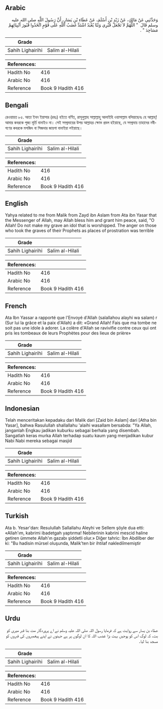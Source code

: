 ## Arabic


<div dir="rtl" lang="ar" style={{fontSize:'larger',backgroundColor:'#f8f9fa',padding:20}}>
وَحَدَّثَنِي عَنْ مَالِكٍ، عَنْ زَيْدِ بْنِ أَسْلَمَ، عَنْ عَطَاءِ بْنِ يَسَارٍ، أَنَّ رَسُولَ اللَّهِ صلى الله عليه وسلم قَالَ ‏ "‏ اللَّهُمَّ لاَ تَجْعَلْ قَبْرِي وَثَنًا يُعْبَدُ اشْتَدَّ غَضَبُ اللَّهِ عَلَى قَوْمٍ اتَّخَذُوا قُبُورَ أَنْبِيَائِهِمْ مَسَاجِدَ ‏"‏ ‏.‏
</div>
<div style={{backgroundColor:'#f8f9fa',padding:20, marginBottom: 10}}><table> <thead> <tr> <th>Grade</th> <th></th> </tr> </thead> <tbody> <tr><td>Sahih Lighairihi</td><td>Salim al-Hilali</td></tr></tbody></table><table> <thead> <tr> <th>References:</th> <th></th> </tr> </thead> <tbody><tr><td>Hadith No</td><td>416</td></tr><tr><td>Arabic No</td><td>416</td></tr><tr><td>Reference</td><td>Book 9 Hadith 416</td></tr></tbody></table></div>

## Bengali


<div dir="ltr" lang="bn" style={{fontSize:'larger',backgroundColor:'#f8f9fa',padding:20}}>
রেওয়ায়ত ৮৫. আতা ইবন ইয়াসার (রহঃ) হইতে বর্ণিত, রাসূলুল্লাহ সাল্লাল্লাহু আলাইহি ওয়াসাল্লাম বলিয়াছেনঃ হে আল্লাহ্! আমার কবরকে পূজ্য মূর্তি বানাইও না। সেই সম্প্রদায়ের উপর আল্লাহর ক্ষোভ প্রবল হইয়াছে, যে সম্প্রদায় তাহাদের নবীগণের কবরকে মসজিদ বা সিজদার জায়গা বানাইয়া লইয়াছে।
</div>
<div style={{backgroundColor:'#f8f9fa',padding:20, marginBottom: 10}}><table> <thead> <tr> <th>Grade</th> <th></th> </tr> </thead> <tbody> <tr><td>Sahih Lighairihi</td><td>Salim al-Hilali</td></tr></tbody></table><table> <thead> <tr> <th>References:</th> <th></th> </tr> </thead> <tbody><tr><td>Hadith No</td><td>416</td></tr><tr><td>Arabic No</td><td>416</td></tr><tr><td>Reference</td><td>Book 9 Hadith 416</td></tr></tbody></table></div>

## English


<div dir="ltr" lang="en" style={{fontSize:'larger',backgroundColor:'#f8f9fa',padding:20}}>
Yahya related to me from Malik from Zayd ibn Aslam from Ata ibn Yasar that the Messenger of Allah, may Allah bless him and grant him peace, said, "O Allah! Do not make my grave an idol that is worshipped. The anger on those who took the graves of their Prophets as places of prostration was terrible
</div>
<div style={{backgroundColor:'#f8f9fa',padding:20, marginBottom: 10}}><table> <thead> <tr> <th>Grade</th> <th></th> </tr> </thead> <tbody> <tr><td>Sahih Lighairihi</td><td>Salim al-Hilali</td></tr></tbody></table><table> <thead> <tr> <th>References:</th> <th></th> </tr> </thead> <tbody><tr><td>Hadith No</td><td>416</td></tr><tr><td>Arabic No</td><td>416</td></tr><tr><td>Reference</td><td>Book 9 Hadith 416</td></tr></tbody></table></div>

## French


<div dir="ltr" lang="fr" style={{fontSize:'larger',backgroundColor:'#f8f9fa',padding:20}}>
Ata Ibn Yassar a rapporté que l'Envoyé d'Allah (salallahou alayhi wa salam) r (Sur lui la grâce et la paix d'Allah) a dit: «Grand Allah! Fais que ma tombe ne soit pas une idole à adorer. La colère d'Allah se ravivifie contre ceux qui ont pris les tombeaux de leurs Prophètes pour des lieux de prière»
</div>
<div style={{backgroundColor:'#f8f9fa',padding:20, marginBottom: 10}}><table> <thead> <tr> <th>Grade</th> <th></th> </tr> </thead> <tbody> <tr><td>Sahih Lighairihi</td><td>Salim al-Hilali</td></tr></tbody></table><table> <thead> <tr> <th>References:</th> <th></th> </tr> </thead> <tbody><tr><td>Hadith No</td><td>416</td></tr><tr><td>Arabic No</td><td>416</td></tr><tr><td>Reference</td><td>Book 9 Hadith 416</td></tr></tbody></table></div>

## Indonesian


<div dir="ltr" lang="id" style={{fontSize:'larger',backgroundColor:'#f8f9fa',padding:20}}>
Telah menceritakan kepadaku dari Malik dari [Zaid bin Aslam] dari [Atha bin Yasar], bahwa Rasulullah shallallahu 'alaihi wasallam bersabda: "Ya Allah, janganlah Engkau jadikan kuburku sebagai berhala yang disembah. Sangatlah keras murka Allah terhadap suatu kaum yang menjadikan kubur Nabi Nabi mereka sebagai masjid
</div>
<div style={{backgroundColor:'#f8f9fa',padding:20, marginBottom: 10}}><table> <thead> <tr> <th>Grade</th> <th></th> </tr> </thead> <tbody> <tr><td>Sahih Lighairihi</td><td>Salim al-Hilali</td></tr></tbody></table><table> <thead> <tr> <th>References:</th> <th></th> </tr> </thead> <tbody><tr><td>Hadith No</td><td>416</td></tr><tr><td>Arabic No</td><td>416</td></tr><tr><td>Reference</td><td>Book 9 Hadith 416</td></tr></tbody></table></div>

## Turkish


<div dir="ltr" lang="tr" style={{fontSize:'larger',backgroundColor:'#f8f9fa',padding:20}}>
Ata b. Yesar'dan: Resulullah Sallallahu Aleyhi ve Sellem şöyle dua etti: «Allah'ım, kabrimi ibadetgah yaptırma! Nebilerinin kabrini mescid haline getiren ümmete Allah'ın gazabı şiddetli olur.» Diğer tahric: İbn Abdilber der ki: "Bu hadisin mürsel oluşunda, Malik'ten bir ihtilaf naklediîmemiştir
</div>
<div style={{backgroundColor:'#f8f9fa',padding:20, marginBottom: 10}}><table> <thead> <tr> <th>Grade</th> <th></th> </tr> </thead> <tbody> <tr><td>Sahih Lighairihi</td><td>Salim al-Hilali</td></tr></tbody></table><table> <thead> <tr> <th>References:</th> <th></th> </tr> </thead> <tbody><tr><td>Hadith No</td><td>416</td></tr><tr><td>Arabic No</td><td>416</td></tr><tr><td>Reference</td><td>Book 9 Hadith 416</td></tr></tbody></table></div>

## Urdu


<div dir="rtl" lang="ur" style={{fontSize:'larger',backgroundColor:'#f8f9fa',padding:20}}>
عطاء بن یسار سے روایت ہے کہ فرمایا رسول اللہ صلی اللہ علیہ وسلم نے اے پروردگار مت بنا قبر میری کو بت، کہ لوگ اس کو پوجیں بہت بڑا غضب اللہ کا ان لوگوں پر ہے جہنوں نے اپنے پیغمبروں کی قبروں کو مسجد بنا لیا۔
</div>
<div style={{backgroundColor:'#f8f9fa',padding:20, marginBottom: 10}}><table> <thead> <tr> <th>Grade</th> <th></th> </tr> </thead> <tbody> <tr><td>Sahih Lighairihi</td><td>Salim al-Hilali</td></tr></tbody></table><table> <thead> <tr> <th>References:</th> <th></th> </tr> </thead> <tbody><tr><td>Hadith No</td><td>416</td></tr><tr><td>Arabic No</td><td>416</td></tr><tr><td>Reference</td><td>Book 9 Hadith 416</td></tr></tbody></table></div>